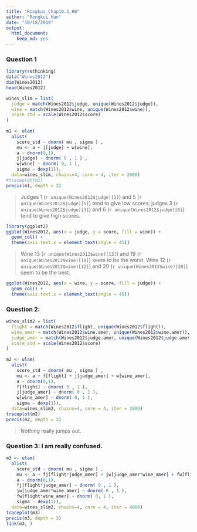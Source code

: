 ```yaml
---
title: "Rongkui_Chap10.1_HW"
author: "Rongkui Han"
date: "10/18/2019"
output: 
  html_document: 
    keep_md: yes
---
```


### Question 1   
```r
library(rethinking)
data("Wines2012")
dim(Wines2012)
head(Wines2012)
```

```r
wines_slim = list(
  judge = match(Wines2012$judge, unique(Wines2012$judge)),
  wine = match(Wines2012$wine, unique(Wines2012$wine)),
  score_std = scale(Wines2012$score)
)
  
m1 <- ulam(
  alist(
    score_std ~ dnorm( mu , sigma ) ,
    mu <- a + j[judge] + w[wine],
    a ~ dnorm(0,1),
    j[judge] ~ dnorm( 0 , 1 ) ,
    w[wine] ~ dnorm( 0, 1 ),
    sigma ~ dexp(1)),
  data=wines_slim, chains=4, core = 4, iter = 2000)
#traceplot(m1)
precis(m1, depth = 2)
```

> Judges 1 (`r unique(Wines2012$judge)[1]`) and 5 (`r unique(Wines2012$judge)[5]`) tend to give low scores; judges 3 (`r unique(Wines2012$judge)[3]`) and 6 (`r unique(Wines2012$judge)[6]`) tend to give high scores. 

```r
library(ggplot2)
ggplot(Wines2012, aes(x = judge, y = score, fill = wine)) +
  geom_col() +
  theme(axis.text.x = element_text(angle = 45))
```

> Wine 13 (`r unique(Wines2012$wine)[13]`) and 19 (`r unique(Wines2012$wine)[19]`) seem to be the worst. Wine 12 (`r unique(Wines2012$wine)[12]`) and 20 (`r unique(Wines2012$wine)[20]`) seem to be the best.    

```r
ggplot(Wines2012, aes(x = wine, y = score, fill = judge)) +
  geom_col() +
  theme(axis.text.x = element_text(angle = 45))
```

### Question 2:   

```r
wines_slim2 = list(
  flight = match(Wines2012$flight, unique(Wines2012$flight)),
  wine_amer = match(Wines2012$wine.amer, unique(Wines2012$wine.amer)),
  judge_amer = match(Wines2012$judge.amer, unique(Wines2012$judge.amer)),
  score_std = scale(Wines2012$score)
)
  
m2 <- ulam(
  alist(
    score_std ~ dnorm( mu , sigma ) ,
    mu <- a + f[flight] + j[judge_amer] + w[wine_amer],
    a ~ dnorm(0,1),
    f[flight] ~ dnorm( 0 , 1 ),
    j[judge_amer] ~ dnorm( 0 , 1 ),
    w[wine_amer] ~ dnorm( 0, 1 ),
    sigma ~ dexp(1)),
  data=wines_slim2, chains=4, core = 4, iter = 2000)
traceplot(m2)
precis(m2, depth = 2)
```

> Nothing really jumps out.   

### Question 3: I am really confused.    
```r
m3 <- ulam(
  alist(
    score_std ~ dnorm( mu , sigma ) ,
    mu <- a + fj[flight*judge_amer] + jw[judge_amer*wine_amer] + fw[flight*wine_amer],
    a ~ dnorm(0,1),
    fj[flight*judge_amer] ~ dnorm( 0 , 1 ),
    jw[judge_amer*wine_amer] ~ dnorm( 0 , 1 ),
    fw[flight*wine_amer] ~ dnorm( 0, 1 ),
    sigma ~ dexp(1)),
  data=wines_slim2, chains=4, core = 4, iter = 4000)
traceplot(m3)
precis(m3, depth = 3)
link(m3, )
```

